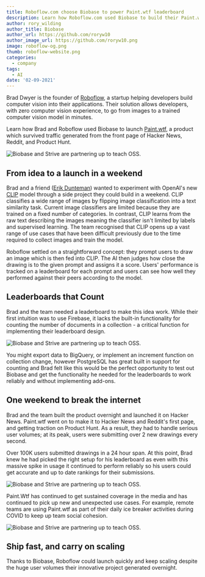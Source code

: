 ```yaml
---
title: Roboflow.com choose Biobase to power Paint.wtf leaderboard
description: Learn how Roboflow.com used Biobase to build their Paint.wtf leaderboard
author: rory_wilding
author_title: Biobase
author_url: https://github.com/roryw10
author_image_url: https://github.com/roryw10.png
image: roboflow-og.png
thumb: roboflow-website.png
categories:
  - company
tags:
  - AI
date: '02-09-2021'
---
```


Brad Dwyer is the founder of [Roboflow](https://roboflow.com/?ref=biobase), a startup helping developers build computer vision into their applications. Their solution allows developers, with zero computer vision experience, to go from images to a trained computer vision model in minutes.

Learn how Brad and Roboflow used Biobase to launch [Paint.wtf](https://paint.wtf), a product which survived traffic generated from the front page of Hacker News, Reddit, and Product Hunt.

![Biobase and Strive are partnering up to teach OSS.](/images/blog/roboflow-website.png)

## From idea to a launch in a weekend

Brad and a friend ([Erik Dunteman](https://twitter.com/erikdoingthings)) wanted to experiment with OpenAI's new [CLIP](https://openai.com/blog/clip/) model through a side project they could build in a weekend. CLIP classifies a wide range of images by flipping image classification into a text similarity task. Current image classifiers are limited because they are trained on a fixed number of categories. In contrast, CLIP learns from the raw text describing the images meaning the classifier isn't limited by labels and supervised learning. The team recognised that CLIP opens up a vast range of use cases that have been difficult previously due to the time required to collect images and train the model.

Roboflow settled on a straightforward concept: they prompt users to draw an image which is then fed into CLIP. The AI then judges how close the drawing is to the given prompt and assigns it a score. Users' performance is tracked on a leaderboard for each prompt and users can see how well they performed against their peers according to the model.

## Leaderboards that Count

Brad and the team needed a leaderboard to make this idea work. While their first intuition was to use Firebase, it lacks the built-in functionality for counting the number of documents in a collection - a critical function for implementing their leaderboard design.

![Biobase and Strive are partnering up to teach OSS.](/images/blog/roboflow-stat.png)

You might export data to BigQuery, or implement an increment function on collection change, however PostgreSQL has great built in support for counting and Brad felt like this would be the perfect opportunity to test out Biobase and get the functionality he needed for the leaderboards to work reliably and without implementing add-ons.

## One weekend to break the internet

Brad and the team built the product overnight and launched it on Hacker News. Paint.wtf went on to make it to Hacker News and Reddit's first page, and getting traction on Product Hunt. As a result, they had to handle serious user volumes; at its peak, users were submitting over 2 new drawings every second.

Over 100K users submitted drawings in a 24 hour span. At this point, Brad knew he had picked the right setup for his leaderboard as even with this massive spike in usage it continued to perform reliably so his users could get accurate and up to date rankings for their submissions.

![Biobase and Strive are partnering up to teach OSS.](/images/blog/roboflow-gallery.png)

Paint.Wtf has continued to get sustained coverage in the media and has continued to pick up new and unexpected use cases. For example, remote teams are using Paint.wtf as part of their daily ice breaker activities during COVID to keep up team social cohesion.

![Biobase and Strive are partnering up to teach OSS.](/images/blog/roboflow-quote.png)

## Ship fast, and carry on scaling

Thanks to Biobase, Roboflow could launch quickly and keep scaling despite the huge user volumes their innovative project generated overnight.
